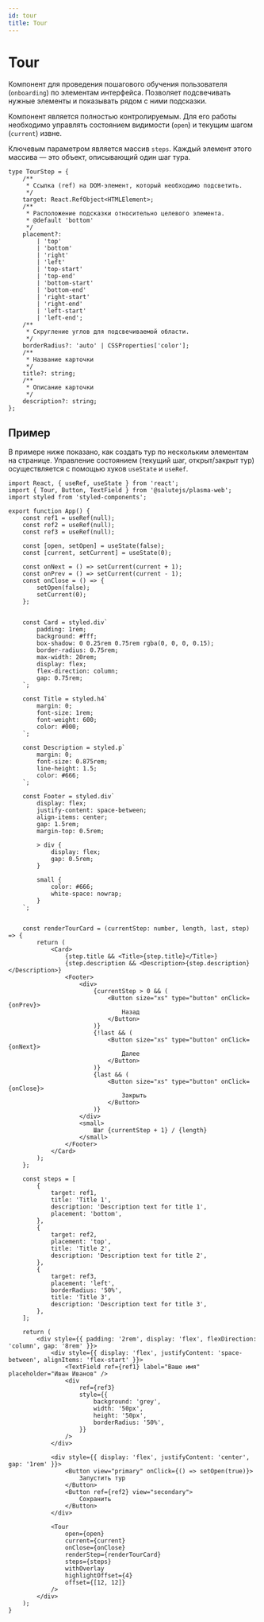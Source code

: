 ```yaml
---
id: tour
title: Tour
---
```



# Tour

Компонент для проведения пошагового обучения пользователя (`onboarding`) по элементам интерфейса. Позволяет подсвечивать нужные элементы и показывать рядом с ними подсказки.

<PropsTable name="Tour" />

Компонент является полностью контролируемым. Для его работы необходимо управлять состоянием видимости (`open`) и текущим шагом (`current`) извне.

Ключевым параметром является массив `steps`. Каждый элемент этого массива — это объект, описывающий один шаг тура.

```tsx
type TourStep = {
    /**
     * Ссылка (ref) на DOM-элемент, который необходимо подсветить.
     */
    target: React.RefObject<HTMLElement>;
    /**
     * Расположение подсказки относительно целевого элемента.
     * @default 'bottom'
     */
    placement?:
        | 'top'
        | 'bottom'
        | 'right'
        | 'left'
        | 'top-start'
        | 'top-end'
        | 'bottom-start'
        | 'bottom-end'
        | 'right-start'
        | 'right-end'
        | 'left-start'
        | 'left-end';
    /**
     * Скругление углов для подсвечиваемой области.
     */
    borderRadius?: 'auto' | CSSProperties['color'];
    /**
     * Название карточки
     */
    title?: string;
    /**
     * Описание карточки
     */
    description?: string;
};
```

## Пример

В примере ниже показано, как создать тур по нескольким элементам на странице. Управление состоянием (текущий шаг, открыт/закрыт тур) осуществляется с помощью хуков `useState` и `useRef`.


```tsx live
import React, { useRef, useState } from 'react';
import { Tour, Button, TextField } from '@salutejs/plasma-web';
import styled from 'styled-components';

export function App() {
    const ref1 = useRef(null);
    const ref2 = useRef(null);
    const ref3 = useRef(null);

    const [open, setOpen] = useState(false);
    const [current, setCurrent] = useState(0);

    const onNext = () => setCurrent(current + 1);
    const onPrev = () => setCurrent(current - 1);
    const onClose = () => {
        setOpen(false);
        setCurrent(0);
    };


    const Card = styled.div`
        padding: 1rem;
        background: #fff;
        box-shadow: 0 0.25rem 0.75rem rgba(0, 0, 0, 0.15);
        border-radius: 0.75rem;
        max-width: 20rem;
        display: flex;
        flex-direction: column;
        gap: 0.75rem;
    `;

    const Title = styled.h4`
        margin: 0;
        font-size: 1rem;
        font-weight: 600;
        color: #000;
    `;

    const Description = styled.p`
        margin: 0;
        font-size: 0.875rem;
        line-height: 1.5;
        color: #666;
    `;

    const Footer = styled.div`
        display: flex;
        justify-content: space-between;
        align-items: center;
        gap: 1.5rem;
        margin-top: 0.5rem;

        > div {
            display: flex;
            gap: 0.5rem;
        }

        small {
            color: #666;
            white-space: nowrap;
        }
    `;


    const renderTourCard = (currentStep: number, length, last, step) => {
        return (
            <Card>
                {step.title && <Title>{step.title}</Title>}
                {step.description && <Description>{step.description}</Description>}
                <Footer>
                    <div>
                        {currentStep > 0 && (
                            <Button size="xs" type="button" onClick={onPrev}>
                                Назад
                            </Button>
                        )}
                        {!last && (
                            <Button size="xs" type="button" onClick={onNext}>
                                Далее
                            </Button>
                        )}
                        {last && (
                            <Button size="xs" type="button" onClick={onClose}>
                                Закрыть
                            </Button>
                        )}
                    </div>
                    <small>
                        Шаг {currentStep + 1} / {length}
                    </small>
                </Footer>
            </Card>
        );
    };

    const steps = [
        {
            target: ref1,
            title: 'Title 1',
            description: 'Description text for title 1',
            placement: 'bottom',
        },
        {
            target: ref2,
            placement: 'top',
            title: 'Title 2',
            description: 'Description text for title 2',
        },
        {
            target: ref3,
            placement: 'left',
            borderRadius: '50%',
            title: 'Title 3',
            description: 'Description text for title 3',
        },
    ];

    return (
        <div style={{ padding: '2rem', display: 'flex', flexDirection: 'column', gap: '8rem' }}>
            <div style={{ display: 'flex', justifyContent: 'space-between', alignItems: 'flex-start' }}>
                <TextField ref={ref1} label="Ваше имя" placeholder="Иван Иванов" />
                <div
                    ref={ref3}
                    style={{
                        background: 'grey',
                        width: '50px',
                        height: '50px',
                        borderRadius: '50%',
                    }}
                />
            </div>

            <div style={{ display: 'flex', justifyContent: 'center', gap: '1rem' }}>
                <Button view="primary" onClick={() => setOpen(true)}>
                    Запустить тур
                </Button>
                <Button ref={ref2} view="secondary">
                    Сохранить
                </Button>
            </div>

            <Tour
                open={open}
                current={current}
                onClose={onClose}
                renderStep={renderTourCard}
                steps={steps}
                withOverlay
                highlightOffset={4}
                offset={[12, 12]}
            />
        </div>
    );
}
```
